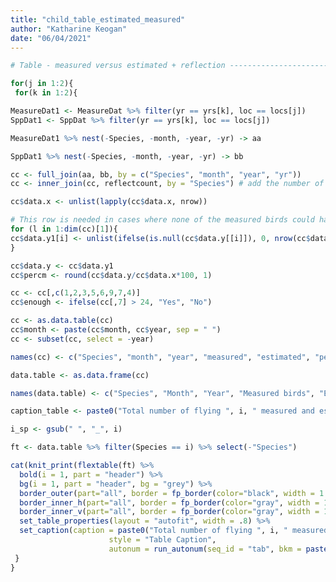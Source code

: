 ```yaml
---
title: "child_table_estimated_measured"
author: "Katharine Keogan"
date: "06/04/2021"
---
```



```r
# Table - measured versus estimated + reflection --------------------------

for(j in 1:2){
 for(k in 1:2){

MeasureDat1 <- MeasureDat %>% filter(yr == yrs[k], loc == locs[j])
SppDat1 <- SppDat %>% filter(yr == yrs[k], loc == locs[j])

MeasureDat1 %>% nest(-Species, -month, -year, -yr) -> aa

SppDat1 %>% nest(-Species, -month, -year, -yr) -> bb

cc <- full_join(aa, bb, by = c("Species", "month", "year", "yr"))
cc <- inner_join(cc, reflectcount, by = "Species") # add the number of reflected birds

cc$data.x <- unlist(lapply(cc$data.x, nrow))

# This row is needed in cases where none of the measured birds could have FH estimated
for (l in 1:dim(cc)[1]){
cc$data.y1[i] <- unlist(ifelse(is.null(cc$data.y[[i]]), 0, nrow(cc$data.y[[l]])))
}

cc$data.y <- cc$data.y1
cc$percm <- round(cc$data.y/cc$data.x*100, 1)

cc <- cc[,c(1,2,3,5,6,9,7,4)]
cc$enough <- ifelse(cc[,7] > 24, "Yes", "No")

cc <- as.data.table(cc)
cc$month <- paste(cc$month, cc$year, sep = " ")
cc <- subset(cc, select = -year)

names(cc) <- c("Species", "month", "year", "measured", "estimated", "percm", "n", "enough")

data.table <- as.data.frame(cc)

names(data.table) <- c("Species", "Month", "Year", "Measured birds", "Est FH", "% estimated", "n", "Sufficient?")

caption_table <- paste0("Total number of flying ", i, " measured and estimated within the survey area in year ", yrs[k], " inclusive at ", locs[j], ".")

i_sp <- gsub(" ", "_", i)

ft <- data.table %>% filter(Species == i) %>% select(-"Species")

cat(knit_print(flextable(ft) %>% 
  bold(i = 1, part = "header") %>% 
  bg(i = 1, part = "header", bg = "grey") %>%
  border_outer(part="all", border = fp_border(color="black", width = 1.5) ) %>% 
  border_inner_h(part="all", border = fp_border(color="gray", width = 1)) %>% 
  border_inner_v(part="all", border = fp_border(color="gray", width = 1)) %>%
  set_table_properties(layout = "autofit", width = .8) %>%
  set_caption(caption = paste0("Total number of flying ", i, " measured and estimated within the survey area in year ", yrs[k], " inclusive at ", locs[j], "."), 
                      style = "Table Caption",
                      autonum = run_autonum(seq_id = "tab", bkm = paste0("m_v_e_",i_sp)))))
 }
}
```
